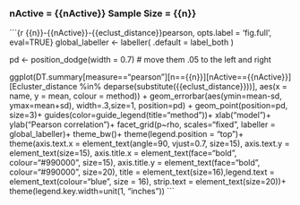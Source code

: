 <!--** Number of Active Predictors = {{nActive}},  Sample Size = {{n}}, **-->

### nActive = {{nActive}} Sample Size = {{n}} 

```{r {{n}}-{{nActive}}-{{eclust_distance}}pearson, opts.label = 'fig.full', eval=TRUE}
global_labeller <- labeller(
  .default = label_both
)

pd <- position_dodge(width = 0.7) # move them .05 to the left and right

ggplot(DT.summary[measure=="pearson"][n=={{n}}][nActive=={{nActive}}][Ecluster_distance %in% deparse(substitute({{eclust_distance}}))],
  aes(x = name, y = mean, colour = method)) +
  geom_errorbar(aes(ymin=mean-sd, ymax=mean+sd), width=.3,size=1, position=pd) +
  geom_point(position=pd, size=3)+
  guides(color=guide_legend(title="method"))+
  xlab("model")+
  ylab("Pearson correlation")+ 
  facet_grid(p~rho, scales="fixed", labeller = global_labeller)+
  theme_bw()+
  theme(legend.position = "top")+
  theme(axis.text.x  = element_text(angle=90, vjust=0.7, size=15),
        axis.text.y  = element_text(size=15),
        axis.title.x = element_text(face="bold", colour="#990000", size=15),
        axis.title.y = element_text(face="bold", colour="#990000", size=20),
        title = element_text(size=16),legend.text = element_text(colour="blue", size = 16),
        strip.text = element_text(size=20))+
  theme(legend.key.width=unit(1, "inches"))
```


